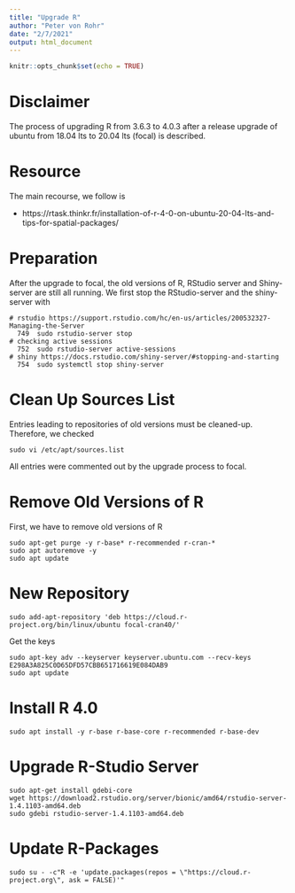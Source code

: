```yaml
---
title: "Upgrade R"
author: "Peter von Rohr"
date: "2/7/2021"
output: html_document
---
```


```r
knitr::opts_chunk$set(echo = TRUE)
```

# Disclaimer
The process of upgrading R from 3.6.3 to 4.0.3 after a release upgrade of ubuntu from 18.04 lts to 20.04 lts (focal) is described. 


# Resource
The main recourse, we follow is

* https://rtask.thinkr.fr/installation-of-r-4-0-on-ubuntu-20-04-lts-and-tips-for-spatial-packages/


# Preparation
After the upgrade to focal, the old versions of R, RStudio server and Shiny-server are still all running. We first stop the RStudio-server and the shiny-server with

```
# rstudio https://support.rstudio.com/hc/en-us/articles/200532327-Managing-the-Server
  749  sudo rstudio-server stop
# checking active sessions  
  752  sudo rstudio-server active-sessions
# shiny https://docs.rstudio.com/shiny-server/#stopping-and-starting
  754  sudo systemctl stop shiny-server
```


# Clean Up Sources List
Entries leading to repositories of old versions must be cleaned-up. Therefore, we checked 

```
sudo vi /etc/apt/sources.list
```

All entries were commented out by the upgrade process to focal.


# Remove Old Versions of R
First, we have to remove old versions of R

```
sudo apt-get purge -y r-base* r-recommended r-cran-*
sudo apt autoremove -y
sudo apt update
```



# New Repository

```
sudo add-apt-repository 'deb https://cloud.r-project.org/bin/linux/ubuntu focal-cran40/'
```

Get the keys

```
sudo apt-key adv --keyserver keyserver.ubuntu.com --recv-keys E298A3A825C0D65DFD57CBB651716619E084DAB9
sudo apt update
```


# Install R 4.0

```
sudo apt install -y r-base r-base-core r-recommended r-base-dev
```


# Upgrade R-Studio Server

```
sudo apt-get install gdebi-core
wget https://download2.rstudio.org/server/bionic/amd64/rstudio-server-1.4.1103-amd64.deb
sudo gdebi rstudio-server-1.4.1103-amd64.deb
```

# Update R-Packages

```
sudo su - -c"R -e 'update.packages(repos = \"https://cloud.r-project.org\", ask = FALSE)'"

```

